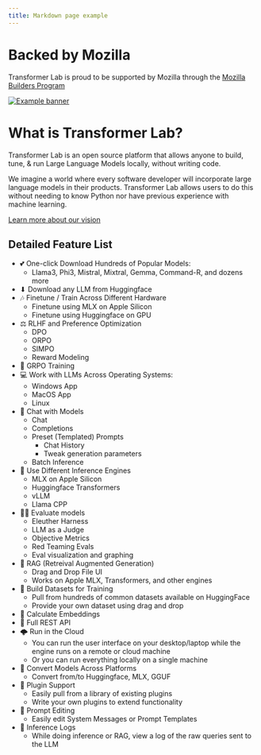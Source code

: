 ```yaml
---
title: Markdown page example
---
```


# Backed by Mozilla

Transformer Lab is proud to be supported by Mozilla through the <a href="https://future.mozilla.org/builders/">Mozilla Builders Program</a>

<a href="https://future.mozilla.org/builders/">
  <img
    src={require("./img/mozilla-builders-2024.png").default}
    alt="Example banner"
    style={{ maxWidth: "400px" }}
  />
</a>

# What is Transformer Lab?

Transformer Lab is an open source platform that allows anyone to build, tune, & run Large Language Models locally, without writing code.

We imagine a world where every software developer will incorporate large language models in their products. Transformer Lab allows users to do this without needing to know Python nor have previous experience with machine learning.

[Learn more about our vision](./about)

## Detailed Feature List

- 💕 One-click Download Hundreds of Popular Models:
  - Llama3, Phi3, Mistral, Mixtral, Gemma, Command-R, and dozens more
- ⬇ Download any LLM from Huggingface
- 🎶 Finetune / Train Across Different Hardware
  - Finetune using MLX on Apple Silicon
  - Finetune using Huggingface on GPU
- ⚖️ RLHF and Preference Optimization
  - DPO
  - ORPO
  - SIMPO
  - Reward Modeling
- 🧐 GRPO Training
- 💻 Work with LLMs Across Operating Systems:
  - Windows App
  - MacOS App
  - Linux
- 💬 Chat with Models
  - Chat
  - Completions
  - Preset (Templated) Prompts
    - Chat History
    - Tweak generation parameters
  - Batch Inference
- 🚂 Use Different Inference Engines
  - MLX on Apple Silicon
  - Huggingface Transformers
  - vLLM
  - Llama CPP
- 🧑‍🎓 Evaluate models
  - Eleuther Harness
  - LLM as a Judge
  - Objective Metrics
  - Red Teaming Evals
  - Eval visualization and graphing
- 📖 RAG (Retreival Augmented Generation)
  - Drag and Drop File UI
  - Works on Apple MLX, Transformers, and other engines
- 📓 Build Datasets for Training
  - Pull from hundreds of common datasets available on HuggingFace
  - Provide your own dataset using drag and drop
- 🔢 Calculate Embeddings
- 💁 Full REST API
- 🌩 Run in the Cloud
  - You can run the user interface on your desktop/laptop while the engine runs on a remote or cloud machine
  - Or you can run everything locally on a single machine
- 🔀 Convert Models Across Platforms
  - Convert from/to Huggingface, MLX, GGUF
- 🔌 Plugin Support
  - Easily pull from a library of existing plugins
  - Write your own plugins to extend functionality
- 📝 Prompt Editing
  - Easily edit System Messages or Prompt Templates
- 📜 Inference Logs
  - While doing inference or RAG, view a log of the raw queries sent to the LLM

